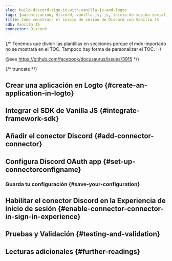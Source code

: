 ```yaml
---
slug: build-discord-sign-in-with-vanilla-js-and-logto
tags: [autenticación, discord, vanilla-js, js, inicio-de-sesión-social, inicio-de-sesión, login]
title: Cómo construir el inicio de sesión de Discord con Vanilla JS
sdk: Vanilla JS
connector: Discord
---
```


{/*
  Tenemos que dividir las plantillas en secciones porque el mdx importado no se mostrará en el TOC.
  Tampoco hay forma de personalizar el TOC. :-)

  @see https://github.com/facebook/docusaurus/issues/3915
*/}




{/* truncate */}

<Intro connector={connector} sdk="Vanilla JS" link="https://en.wikipedia.org/wiki/ECMAScript" />

## Crear una aplicación en Logto \{#create-an-application-in-logto}

<CreateApplication type="Single page app" framework="Vanilla JS" />

## Integrar el SDK de Vanilla JS \{#integrate-framework-sdk}

<IntegrateSdk />

## Añadir el conector Discord \{#add-connector-connector}

<AddSocialConnector connector={connector} framework="Vanilla JS" />

## Configura Discord OAuth app \{#set-up-connectorconfigname}

<ConnectorGuide />

### Guarda tu configuración \{#save-your-configuration}

<SaveYourConfiguration connector={connector} />

## Habilitar el conector Discord en la Experiencia de inicio de sesión \{#enable-connector-connector-in-sign-in-experience}

<EnableSocialConnector connector={connector} />

## Pruebas y Validación \{#testing-and-validation}

<TestingAndValidation connector={connector} sdk="Vanilla JS" />

## Lecturas adicionales \{#further-readings}

<FurtherReadings />
